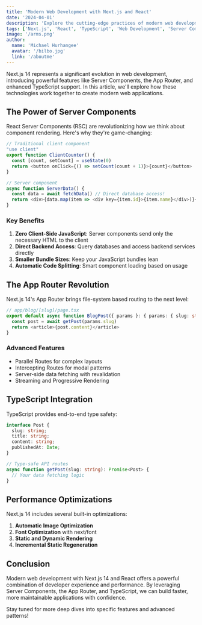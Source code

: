 ```yaml
---
title: 'Modern Web Development with Next.js and React'
date: '2024-04-01'
description: 'Explore the cutting-edge practices of modern web development using Next.js 14, React Server Components, and TypeScript. Learn how these tools work together to create fast, scalable, and maintainable web applications.'
tags: ['Next.js', 'React', 'TypeScript', 'Web Development', 'Server Components']
image: '/arms.png'
author:
  name: 'Michael Hurhangee'
  avatar: '/bilbo.jpg'
  link: '/aboutme'
---
```


Next.js 14 represents a significant evolution in web development, introducing powerful features like Server Components, the App Router, and enhanced TypeScript support. In this article, we'll explore how these technologies work together to create modern web applications.

## The Power of Server Components

React Server Components (RSC) are revolutionizing how we think about component rendering. Here's why they're game-changing:

```typescript
// Traditional client component
"use client"
export function ClientCounter() {
  const [count, setCount] = useState(0)
  return <button onClick={() => setCount(count + 1)}>{count}</button>
}

// Server component
async function ServerData() {
  const data = await fetchData() // Direct database access!
  return <div>{data.map(item => <div key={item.id}>{item.name}</div>)}</div>
}
```

### Key Benefits

1. **Zero Client-Side JavaScript**: Server components send only the necessary HTML to the client
2. **Direct Backend Access**: Query databases and access backend services directly
3. **Smaller Bundle Sizes**: Keep your JavaScript bundles lean
4. **Automatic Code Splitting**: Smart component loading based on usage

## The App Router Revolution

Next.js 14's App Router brings file-system based routing to the next level:

```typescript
// app/blog/[slug]/page.tsx
export default async function BlogPost({ params }: { params: { slug: string } }) {
  const post = await getPost(params.slug)
  return <article>{post.content}</article>
}
```

### Advanced Features

- Parallel Routes for complex layouts
- Intercepting Routes for modal patterns
- Server-side data fetching with revalidation
- Streaming and Progressive Rendering

## TypeScript Integration

TypeScript provides end-to-end type safety:

```typescript
interface Post {
  slug: string;
  title: string;
  content: string;
  publishedAt: Date;
}

// Type-safe API routes
async function getPost(slug: string): Promise<Post> {
  // Your data fetching logic
}
```

## Performance Optimizations

Next.js 14 includes several built-in optimizations:

1. **Automatic Image Optimization**
2. **Font Optimization** with next/font
3. **Static and Dynamic Rendering**
4. **Incremental Static Regeneration**

## Conclusion

Modern web development with Next.js 14 and React offers a powerful combination of developer experience and performance. By leveraging Server Components, the App Router, and TypeScript, we can build faster, more maintainable applications with confidence.

Stay tuned for more deep dives into specific features and advanced patterns!
